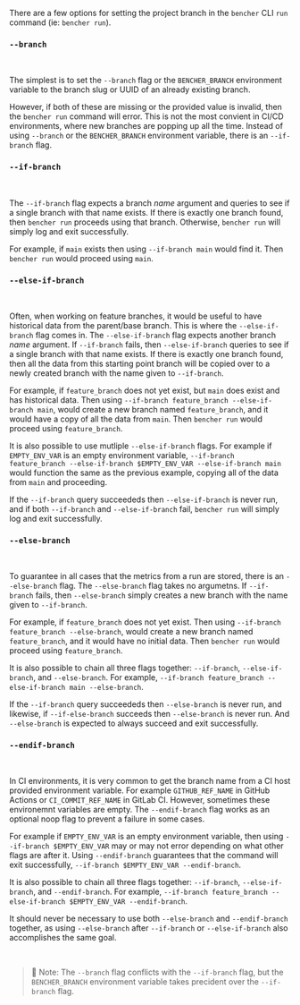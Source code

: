 There are a few options for setting the project branch in the `bencher` CLI `run` command (ie: `bencher run`).

### `--branch`

<br />

The simplest is to set the `--branch` flag or the `BENCHER_BRANCH` environment variable to the branch slug or UUID of an already existing branch.

However, if both of these are missing or the provided value is invalid, then the `bencher run` command will error. This is not the most convient in CI/CD environments, where new branches are popping up all the time. Instead of using `--branch` or the `BENCHER_BRANCH` environment variable, there is an `--if-branch` flag.

### `--if-branch`

<br />

The `--if-branch` flag expects a branch _name_ argument and queries to see if a single branch with that name exists. If there is exactly one branch found, then `bencher run` proceeds using that branch. Otherwise, `bencher run` will simply log and exit successfully.

For example, if `main` exists then using `--if-branch main` would find it. Then `bencher run` would proceed using `main`.

### `--else-if-branch`

<br />

Often, when working on feature branches, it would be useful to have historical data from the parent/base branch. This is where the `--else-if-branch` flag comes in. The `--else-if-branch` flag expects another branch _name_ argument. If `--if-branch` fails, then `--else-if-branch` queries to see if a single branch with that name exists. If there is exactly one branch found, then all the data from this starting point branch will be copied over to a newly created branch with the name given to `--if-branch`.

For example, if `feature_branch` does not yet exist, but `main` does exist and has historical data. Then using `--if-branch feature_branch --else-if-branch main`, would create a new branch named `feature_branch`, and it would have a copy of all the data from `main`. Then `bencher run` would proceed using `feature_branch`.

It is also possible to use mutliple `--else-if-branch` flags. For example if `EMPTY_ENV_VAR` is an empty environment variable, `--if-branch feature_branch --else-if-branch $EMPTY_ENV_VAR --else-if-branch main` would function the same as the previous example, copying all of the data from `main` and proceeding.

If the `--if-branch` query succeededs then `--else-if-branch` is never run, and if both `--if-branch` and `--else-if-branch` fail, `bencher run` will simply log and exit successfully.

### `--else-branch`

<br />

To guarantee in all cases that the metrics from a run are stored, there is an `--else-branch` flag. The `--else-branch` flag takes no argumetns. If `--if-branch` fails, then `--else-branch` simply creates a new branch with the name given to `--if-branch`.

For example, if `feature_branch` does not yet exist. Then using `--if-branch feature_branch --else-branch`, would create a new branch named `feature_branch`, and it would have no initial data. Then `bencher run` would proceed using `feature_branch`.

It is also possible to chain all three flags together: `--if-branch`, `--else-if-branch`, and `--else-branch`. For example, `--if-branch feature_branch --else-if-branch main --else-branch`.

If the `--if-branch` query succeededs then `--else-branch` is never run, and likewise, if `--if-else-branch` succeeds then `--else-branch` is never run. And `--else-branch` is expected to always succeed and exit successfully.

### `--endif-branch`

<br />

In CI environments, it is very common to get the branch name from a CI host provided environment variable. For example `GITHUB_REF_NAME` in GitHub Actions or `CI_COMMIT_REF_NAME` in GitLab CI. However, sometimes these environemnt variables are empty. The `--endif-branch` flag works as an optional noop flag to prevent a failure in some cases.

For example if `EMPTY_ENV_VAR` is an empty environment variable, then using `--if-branch $EMPTY_ENV_VAR` may or may not error depending on what other flags are after it. Using `--endif-branch` guarantees that the command will exit successfully, `--if-branch $EMPTY_ENV_VAR --endif-branch`.

It is also possible to chain all three flags together: `--if-branch`, `--else-if-branch`, and `--endif-branch`. For example, `--if-branch feature_branch --else-if-branch $EMPTY_ENV_VAR --endif-branch`.

It should never be necessary to use both `--else-branch` and `--endif-branch` together, as using `--else-branch` after `--if-branch` or `--else-if-branch` also accomplishes the same goal.

<br />

> 🐰 Note: The `--branch` flag conflicts with the `--if-branch` flag, but the `BENCHER_BRANCH` environment variable takes precident over the `--if-branch` flag.
